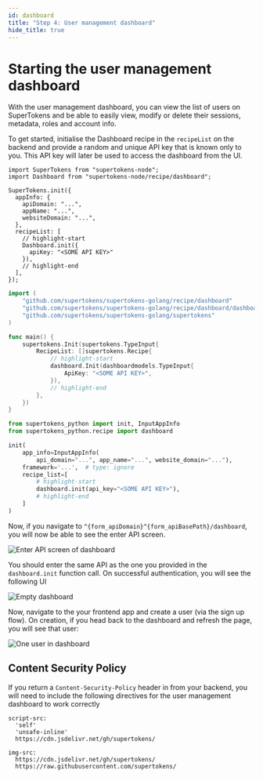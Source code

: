 ```yaml
---
id: dashboard
title: "Step 4: User management dashboard"
hide_title: true
---
```


<!-- COPY DOCS -->
<!-- ./thirdpartyemailpassword/pre-built-ui/setup/dashboard.mdx -->


# Starting the user management dashboard

<AppInfoForm askForAPIDomain>

With the user management dashboard, you can view the list of users on SuperTokens and be able to easily view, modify or delete their sessions, metadata, roles and account info.

To get started, initialise the Dashboard recipe in the `recipeList` on the backend and provide a random and unique API key that is known only to you. This API key will later be used to access the dashboard from the UI.

<BackendSDKTabs>
<TabItem value="nodejs">

```tsx
import SuperTokens from "supertokens-node";
import Dashboard from "supertokens-node/recipe/dashboard";

SuperTokens.init({
  appInfo: {
    apiDomain: "...",
    appName: "...",
    websiteDomain: "...",
  },
  recipeList: [
    // highlight-start
    Dashboard.init({
      apiKey: "<SOME API KEY>"
    }),
    // highlight-end
  ],
});
```

</TabItem>
<TabItem value="go">

```go
import (
	"github.com/supertokens/supertokens-golang/recipe/dashboard"
	"github.com/supertokens/supertokens-golang/recipe/dashboard/dashboardmodels"
	"github.com/supertokens/supertokens-golang/supertokens"
)

func main() {
	supertokens.Init(supertokens.TypeInput{
		RecipeList: []supertokens.Recipe{
			// highlight-start
			dashboard.Init(dashboardmodels.TypeInput{
				ApiKey: "<SOME API KEY>",
			}),
			// highlight-end
		},
	})
}
```

</TabItem>
<TabItem value="python">

```python
from supertokens_python import init, InputAppInfo
from supertokens_python.recipe import dashboard

init(
    app_info=InputAppInfo(
        api_domain="...", app_name="...", website_domain="..."),
    framework='...',  # type: ignore
    recipe_list=[
        # highlight-start
        dashboard.init(api_key="<SOME API KEY>"),
        # highlight-end
    ]
)
```

</TabItem>
</BackendSDKTabs>

Now, if you navigate to `^{form_apiDomain}^{form_apiBasePath}/dashboard`, you will now be able to see the enter API screen.

<img src="/img/dashboard/api-key.png" alt="Enter API screen of dashboard" />

You should enter the same API as the one you provided in the `dashboard.init` function call. On successful authentication, you will see the following UI

<img src="/img/dashboard/no-users.png" alt="Empty dashboard" />

Now, navigate to the your frontend app and create a user (via the sign up flow). On creation, if you head back to the dashboard and refresh the page, you will see that user:

<img src="/img/dashboard/one-user.png" alt="One user in dashboard" />

</AppInfoForm>

## Content Security Policy

If you return a `Content-Security-Policy` header in from your backend, you will need to include the following directives for the user management dashboard to work correctly

```text
script-src:
  'self' 
  'unsafe-inline' 
  https://cdn.jsdelivr.net/gh/supertokens/

img-src:
  https://cdn.jsdelivr.net/gh/supertokens/ 
  https://raw.githubusercontent.com/supertokens/
```